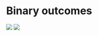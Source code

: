 # Binary outcomes {#sec-regression-bernoulli}

![](https://img.shields.io/badge/Area-Statistics-red) ![](https://img.shields.io/badge/Area-R-green)
